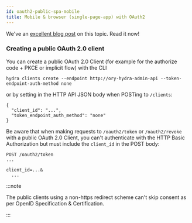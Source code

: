 ```yaml
---
id: oauth2-public-spa-mobile
title: Mobile & browser (single-page-app) with OAuth2
---
```


We've an [excellent blog post](https://www.ory.sh/oauth2-for-mobile-app-spa-browser) on this topic. Read it now!

### Creating a public OAuth 2.0 client

You can create a public OAuth 2.0 Client (for example for the authorize code + PKCE or implicit flow) with the CLI

```
hydra clients create --endpoint http://ory-hydra-admin-api --token-endpoint-auth-method none
```

or by setting in the HTTP API JSON body when POSTing to `/clients`:

```
{
  "client_id": "...",
  "token_endpoint_auth_method": "none"
}
```

Be aware that when making requests to `/oauth2/token` or `/oauth2/revoke` with a public OAuth 2.0 Client, you can't authenticate
with the HTTP Basic Authorization but must include the `client_id` in the POST body:

```
POST /oauth2/token
...

client_id=...&
  ...
```

:::note

The public clients using a non-https redirect scheme can't skip consent as per OpenID Specification & Certification.

:::
